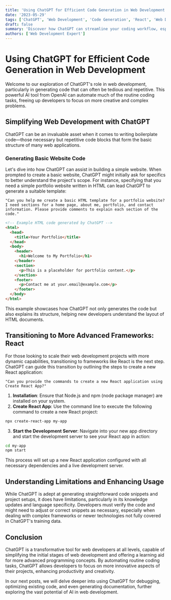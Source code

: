 ```yaml
---
title: 'Using ChatGPT for Efficient Code Generation in Web Development'
date: '2023-05-29'
tags: ['ChatGPT', 'Web Development', 'Code Generation', 'React', 'Web Development']
draft: false
summary: 'Discover how ChatGPT can streamline your coding workflow, especially for generating boilerplate code and setting up new projects. This post explores the use of ChatGPT in building websites and web apps, focusing on HTML and React frameworks.'
authors: ['Web Development Expert']
---
```


# Using ChatGPT for Efficient Code Generation in Web Development

Welcome to our exploration of ChatGPT's role in web development, particularly in generating code that can often be tedious and repetitive. This powerful AI tool from OpenAI can automate much of the routine coding tasks, freeing up developers to focus on more creative and complex problems.

## Simplifying Web Development with ChatGPT

ChatGPT can be an invaluable asset when it comes to writing boilerplate code—those necessary but repetitive code blocks that form the basic structure of many web applications.

### Generating Basic Website Code

Let's dive into how ChatGPT can assist in building a simple website. When prompted to create a basic website, ChatGPT might initially ask for specifics to better understand the project's scope. For instance, specifying that you need a simple portfolio website written in HTML can lead ChatGPT to generate a suitable template:

```plainText
"Can you help me create a basic HTML template for a portfolio website? I need sections for a home page, about me, portfolio, and contact information. Please provide comments to explain each section of the code."
```

```html
<!-- Example HTML code generated by ChatGPT -->
<html>
  <head>
    <title>Your Portfolio</title>
  </head>
  <body>
    <header>
      <h1>Welcome to My Portfolio</h1>
    </header>
    <section>
      <p>This is a placeholder for portfolio content.</p>
    </section>
    <footer>
      <p>Contact me at your.email@example.com</p>
    </footer>
  </body>
</html>
```

This example showcases how ChatGPT not only generates the code but also explains its structure, helping new developers understand the layout of HTML documents.

## Transitioning to More Advanced Frameworks: React

For those looking to scale their web development projects with more dynamic capabilities, transitioning to frameworks like React is the next step. ChatGPT can guide this transition by outlining the steps to create a new React application:

```plainText
"Can you provide the commands to create a new React application using Create React App?"
```

1. **Installation**: Ensure that Node.js and npm (node package manager) are installed on your system.
2. **Create React App**: Use the command line to execute the following command to create a new React project:

```bash
npx create-react-app my-app
```

3. **Start the Development Server**: Navigate into your new app directory and start the development server to see your React app in action:

```bash
cd my-app
npm start
```

This process will set up a new React application configured with all necessary dependencies and a live development server.

## Understanding Limitations and Enhancing Usage

While ChatGPT is adept at generating straightforward code snippets and project setups, it does have limitations, particularly in its knowledge updates and language specificity. Developers must verify the code and might need to adjust or correct snippets as necessary, especially when dealing with complex frameworks or newer technologies not fully covered in ChatGPT's training data.

## Conclusion

ChatGPT is a transformative tool for web developers at all levels, capable of simplifying the initial stages of web development and offering a learning aid for more advanced programming concepts. By automating routine coding tasks, ChatGPT allows developers to focus on more innovative aspects of their projects, enhancing productivity and creativity.

In our next posts, we will delve deeper into using ChatGPT for debugging, optimizing existing code, and even generating documentation, further exploring the vast potential of AI in web development.
